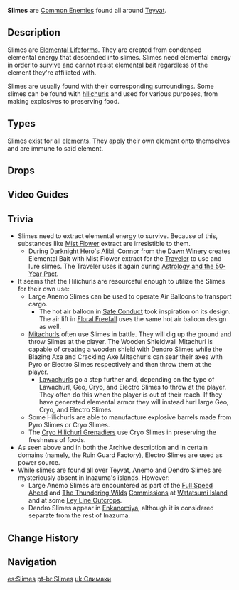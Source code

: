 {{CustomTabs
|tab1 = Overview
|tab2 = Media
}}
{{Terminology Infobox
|image        = Slime Concert.jpg
|type         = Enemy Groups
|type2        = Elemental Lifeforms
}}
{{Description|A pudgy elemental life form.<br />It's said that desserts made from slimes of different elements will have incredibly distinctive flavors.}}
'''Slimes''' are [[Common Enemies]] found all around [[Teyvat]].

==Description==
{{Quote
|quote  = Lowly life forms of minimal intelligence, made from condensed elemental energy. But ignore them for too long, and they just might become a bigger problem.
|source = [[Loading Screen]]}}
{{Quote
|quote  = Typically, when life arises from the elements, it either descends and becomes a slime, or ascends and becomes a crystalfly.
|source = [[Breeze Amidst the Forest#Vol. 1|Breeze Amidst the Forest (Vol. I)]]}}

Slimes are [[Elemental Lifeforms]]. They are created from condensed elemental energy that descended into slimes. Slimes need elemental energy in order to survive and cannot resist elemental bait regardless of the element they're affiliated with.

Slimes are usually found with their corresponding surroundings. Some slimes can be found with [[hilichurls]] and used for various purposes, from making explosives to preserving food.

==Types==
Slimes exist for all [[elements]]. They apply their own element onto themselves and are immune to said element.
{{Enemies by Category List}}

==Drops==
{{Drops|Slimes}}

==Video Guides==
{{EVT
|video1   = https://youtu.be/yPpIZ8oYRi8
|caption1 = Mondstadt Region Farm Guide

|video2   = https://youtu.be/WygaIgDClwY
|caption2 = Liyue Region Farm Guide
}}

==Trivia==
* Slimes need to extract elemental energy to survive. Because of this, substances like [[Mist Flower Corolla|Mist Flower]] extract are irresistible to them.
** During [[Darknight Hero's Alibi (Quest)|Darknight Hero's Alibi]], [[Connor]] from the [[Dawn Winery]] creates Elemental Bait with Mist Flower extract for the [[Traveler]] to use and lure slimes. The Traveler uses it again during [[Astrology and the 50-Year Pact]].
* It seems that the Hilichurls are resourceful enough to utilize the Slimes for their own use:
** Large Anemo Slimes can be used to operate Air Balloons to transport cargo.
*** The hot air balloon in [[Safe Conduct]] took inspiration on its design. The air lift in [[Invitation of Windblume/Festive Challenges|Floral Freefall]] uses the same hot air balloon design as well.
** [[Mitachurls]] often use Slimes in battle. They will dig up the ground and throw Slimes at the player. The Wooden Shieldwall Mitachurl is capable of creating a wooden shield with Dendro Slimes while the Blazing Axe and Crackling Axe Mitachurls can sear their axes with Pyro or Electro Slimes respectively and then throw them at the player.
*** [[Lawachurls]] go a step further and, depending on the type of Lawachurl, Geo, Cryo, and Electro Slimes to throw at the player. They often do this when the player is out of their reach. If they have generated elemental armor they will instead hurl large Geo, Cryo, and Electro Slimes.
** Some Hilichurls are able to manufacture explosive barrels made from Pyro Slimes or Cryo Slimes.
** The [[Cryo Hilichurl Grenadier]]s use Cryo Slimes in preserving the freshness of foods.
* As seen above and in both the Archive description and in certain domains (namely, the Ruin Guard Factory), Electro Slimes are used as power source.
* While slimes are found all over Teyvat, Anemo and Dendro Slimes are mysteriously absent in Inazuma's islands. However:
** Large Anemo Slimes are encountered as part of the [[Full Speed Ahead]] and [[The Thundering Wilds]] [[Commissions]] at [[Watatsumi Island]] and at some [[Ley Line Outcrops]].
** Dendro Slimes appear in [[Enkanomiya]], although it is considered separate from the rest of Inazuma.

==Change History==
{{Change History|1.0}}

==Navigation==
{{Enemy Navbox|type=Common}}

[[es:Slimes]]
[[pt-br:Slimes]]
[[uk:Слимаки]]